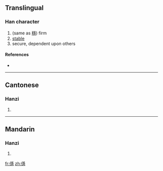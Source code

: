 ==Translingual==

===Han character===
{{Han char|rn=9|rad=人|as=14|sn=16|four=|canj=人月一心 (OBMP)}}

# (same as [[穩]]) firm
# [[stable]]
# secure, dependent upon others

====References====
* {{Han ref|kx=0119.320|hdz=10231.080|uh=349A|ud=13466}}

----

==Cantonese==

===Hanzi===
{{yue-hanzi|jyut=|y=waan2}}

# {{defn|Cantonese|sort=人14}}

----

==Mandarin==

===Hanzi===
{{cmn-hanzi|pin=[[wěn]] ([[wen3]])|wg=wen<sup>3</sup>}}

# {{defn|Mandarin|sort=人14}}

[[fr:㒚]]
[[zh:㒚]]